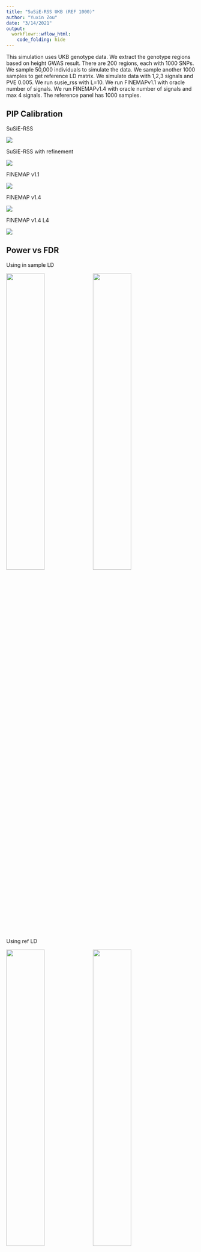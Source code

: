 ```yaml
---
title: "SuSiE-RSS UKB (REF 1000)"
author: "Yuxin Zou"
date: "3/14/2021"
output:
  workflowr::wflow_html:
    code_folding: hide
---
```


This simulation uses UKB genotype data. We extract the genotype regions based on height GWAS result. There are 200 regions, each with 1000 SNPs. We sample 50,000 individuals to simulate the data. We sample another 1000 samples to get reference LD matrix. We simulate data with 1,2,3 signals and PVE 0.005. We run susie_rss with L=10. We run FINEMAPv1.1 with oracle number of signals. We run FINEMAPv1.4 with oracle number of signals and max 4 signals. The reference panel has 1000 samples.

## PIP Calibration

SuSiE-RSS

![](assets/susierss_ukb_20210324_REF1000_pve005/susierss_ukb_20210324_REF1000_pve005_pip_calibration/ukb_pip_calib_susierss.png)

SuSiE-RSS with refinement

![](assets/susierss_ukb_20210324_REF1000_pve005/susierss_ukb_20210324_REF1000_pve005_pip_calibration/ukb_pip_calib_susierssrefine.png)

FINEMAP v1.1

![](assets/susierss_ukb_20210324_REF1000_pve005/susierss_ukb_20210324_REF1000_pve005_pip_calibration/ukb_pip_calib_fmv1.png)

FINEMAP v1.4

![](assets/susierss_ukb_20210324_REF1000_pve005/susierss_ukb_20210324_REF1000_pve005_pip_calibration/ukb_pip_calib_fmv4.png)

FINEMAP v1.4 L4

![](assets/susierss_ukb_20210324_REF1000_pve005/susierss_ukb_20210324_REF1000_pve005_pip_calibration/ukb_pip_calib_fmv4L4.png)

## Power vs FDR

Using in sample LD

![](assets/susierss_ukb_20210324_REF1000_pve005/susierss_ukb_20210324_REF1000_pve005_roc/ukb_roc.pr.ERFALSE_ldin_methods.png){width=45%} ![](assets/susierss_ukb_20210324_REF1000_pve005/susierss_ukb_20210324_REF1000_pve005_roc/ukb_roc.pr.ERFALSE_refine_ldin_methods.png){width=45%}

Using ref LD

![](assets/susierss_ukb_20210324_REF1000_pve005/susierss_ukb_20210324_REF1000_pve005_roc/ukb_roc.pr.ERFALSE_ldref_methods.png){width=45%} ![](assets/susierss_ukb_20210324_REF1000_pve005/susierss_ukb_20210324_REF1000_pve005_roc/ukb_roc.pr.ERFALSE_refine_ldref_methods.png){width=45%}

SuSiE-RSS with reference LD

![](assets/susierss_ukb_20210324_REF1000_pve005/susierss_ukb_20210324_REF1000_pve005_roc/susierss_ukb_roc.pr.ERFALSE_ld.png){width=45%} ![](assets/susierss_ukb_20210324_REF1000_pve005/susierss_ukb_20210324_REF1000_pve005_roc/susierss_refine_ukb_roc.pr.ERFALSE_ld.png){width=45%}

FINEMAP v1.1 with reference LD

![](assets/susierss_ukb_20210324_REF1000_pve005/susierss_ukb_20210324_REF1000_pve005_roc/finemapv1_ukb_roc.pr_ld.png){width=70%}

FINEMAP v1.4 with reference LD

![](assets/susierss_ukb_20210324_REF1000_pve005/susierss_ukb_20210324_REF1000_pve005_roc/finemapv4_ukb_roc.pr_ld.png){width=70%}

FINEMAP v1.4 (L=4) with reference LD

![](assets/susierss_ukb_20210324_REF1000_pve005/susierss_ukb_20210324_REF1000_pve005_roc/finemapv4L4_ukb_roc.pr_ld.png){width=70%}

## CS

Overall

Without refinement

![](assets/susierss_ukb_20210324_REF1000_pve005/susierss_ukb_20210324_REF1000_pve005_cs/ukb_cs_original_plots.png){width=70%} 

With Refinement

![](assets/susierss_ukb_20210324_REF1000_pve005/susierss_ukb_20210324_REF1000_pve005_cs/ukb_cs_refine_plots.png){width=70%}

1 signal

Without refinement

![](assets/susierss_ukb_20210324_REF1000_pve005/susierss_ukb_20210324_REF1000_pve005_cs/ukb_cs_original_s1_plots.png){width=70%}

With refinement

![](assets/susierss_ukb_20210324_REF1000_pve005/susierss_ukb_20210324_REF1000_pve005_cs/ukb_cs_refine_s1_plots.png){width=70%}

2 signals

Without refinement

![](assets/susierss_ukb_20210324_REF1000_pve005/susierss_ukb_20210324_REF1000_pve005_cs/ukb_cs_original_s2_plots.png){width=70%} 

With refinement

![](assets/susierss_ukb_20210324_REF1000_pve005/susierss_ukb_20210324_REF1000_pve005_cs/ukb_cs_refine_s2_plots.png){width=70%}

3 signals

Without refinement

![](assets/susierss_ukb_20210324_REF1000_pve005/susierss_ukb_20210324_REF1000_pve005_cs/ukb_cs_original_s3_plots.png){width=70%}

With refinement

![](assets/susierss_ukb_20210324_REF1000_pve005/susierss_ukb_20210324_REF1000_pve005_cs/ukb_cs_refine_s3_plots.png){width=70%}



